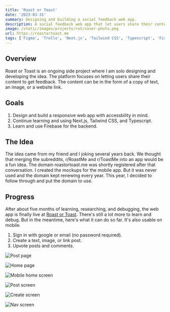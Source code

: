 ```yaml
---
title: 'Roast or Toast'
date: '2023-03-31'
summary: Designing and building a social feedback web app.
description: A social feedback web app that let users share their content to get feedback.
image: /static/images/projects/rot/cover-photo.png
url: https://roastortoast.me
tags: ['Figma', 'Trello', 'Next.js', 'Tailwind CSS', 'Typescript', 'Firebase']
---
```


## Overview

Roast or Toast is an ongoing side project where I am solo designing and developing the idea. The platform focuses on letting users share their content to get feedback. The content can be in the form of a copy of text, an image, or a website link.

## Goals

1. Design and build a responsive web app with accessbility in mind.
2. Continue learning and using Next.js, Tailwind CSS, and Typescript.
3. Learn and use Firebase for the backend.

## The Idea

The idea came from my friend and I joking several years back. We thought that merging the subreddits, r/RoastMe and r/ToastMe into an app would be a fun idea. The domain roastortoast.me was shortly registered after that conversation. I created the mockups for the mobile app. But it was never used and the domain kept renewing every year. This year, I decided to follow through and put the domain to use.

## Progress

After about five months of learning, researching, and debugging, the web app is finally live at <a href="https:roastortoast.me" target="_blank" rel="noreferrer noopener">Roast or Toast</a>. There's still a lot more to learn and debug. But in the meantime, here's what it can do so far. It's also usable on mobile.

1. Sign in with google or email (no password required).
2. Create a text, image, or link post.
3. Upvote posts and comments.

<div className="py-2 space-y-4">

![Post page](/static/images/projects/rot/web-screen1.png)

![Home page](/static/images/projects/rot/web-screen2.png)

</div>


<div className="projectImageGrid">

  ![Mobile home screen](/static/images/projects/rot/mob-screen1.png)

  ![Post screen](/static/images/projects/rot/mob-screen2.png)

  ![Create screen](/static/images/projects/rot/mob-screen3.png)

  ![Nav screen](/static/images/projects/rot/mob-screen4.png)

</div>
